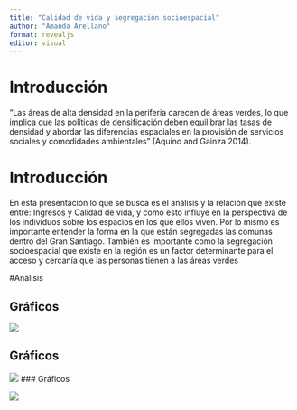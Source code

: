 ```yaml
---
title: "Calidad de vida y segregación socioespacial"
author: "Amanda Arellano"
format: revealjs
editor: visual
---
```


# Introducción
"Las áreas de alta densidad en la periferia carecen de áreas verdes, lo que implica que las políticas de densificación deben equilibrar las tasas de densidad y abordar las diferencias espaciales en la provisión de servicios sociales y comodidades ambientales" (Aquino and Gainza 2014).

# Introducción
En esta presentación lo que se busca es el análisis y la relación que existe entre: Ingresos y Calidad de vida, y como esto influye en la perspectiva de los individuos sobre los espacios en los que ellos viven. Por lo mismo es importante entender la forma en la que están segregadas las comunas dentro del Gran Santiago. También es importante como la segregación socioespacial que existe en la región es un factor determinante para el acceso y cercanía que las personas tienen a las áreas verdes

#Análisis

## Gráficos

![](output/graphs/graph3.png)

## Gráficos 
![](output/graphs/graph2.png)
### Gráficos

![](output/graphs/graph1.png)
